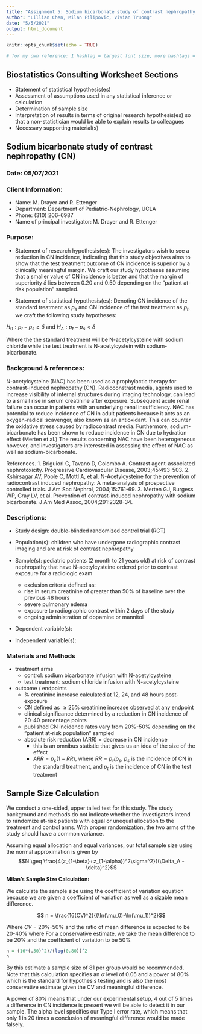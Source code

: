 ```yaml
---
title: "Assignment 5: Sodium bicarbonate study of contrast nephropathy (CN)"
author: "Lillian Chen, Milan Filipovic, Vivian Truong"
date: "5/5/2021"
output: html_document
---
```


```r
knitr::opts_chunk$set(echo = TRUE)

# for my own reference: 1 hashtag = largest font size, more hashtags = smaller font size
```

## Biostatistics Consulting Worksheet Sections

* Statement of statistical hypothesis(es)
* Assessment of assumptions used in any statistical inference or calculation
* Determination of sample size
* Interpretation of results in terms of original research hypothesis(es) so that a non-statistician would be able to explain results to colleagues
* Necessary supporting material(s)

## Sodium bicarbonate study of contrast nephropathy (CN)

### Date: 05/07/2021

### Client Information:

* Name: M. Drayer and R. Ettenger
* Department: Department of Pediatric-Nephrology, UCLA
* Phone: (310) 206-6987
* Name of principal investigator: M. Drayer and R. Ettenger

### Purpose:

* Statement of research hypothesis(es): The investigators wish to see a reduction in CN incidence, indicating that this study objectives aims to show that the test treatment outcome of CN incidence is superior by a clinically meaningful margin. We craft our study hypotheses assuming that a smaller value of CN incidence is better and that the margin of superiority $\delta$ lies between 0.20 and 0.50 depending on the "patient at-risk population" sampled.

* Statement of statistical hypothesis(es): Denoting CN incidence of the standard treatment as $p_s$ and CN incidence of the test treatment as $p_t$, we craft the following study hypotheses:

$H_0: p_t - p_s \geq \delta$ and $H_A: p_t - p_s < \delta$

Where the the standard treatment will be N-acetylcysteine with sodium chloride while the test treatment is N-acetylcystein with sodium-bicarbonate. 

### Background & references:
N-acetylcysteine (NAC) has been used as a prophylactic therapy for contrast-induced nephropathy (CN). Radioconstrast media, agents used to increase visibility of internal structures during imaging technology, can lead to a small rise in serum creatinine after exposure. Subsequent acute renal failure can occur in patients with an underlying renal insufficiency. 
NAC has potential to reduce incidence of CN in adult patients because it acts as an oxygen-radical scavenger, also known as an antioxidant. This can counter the oxidative stress caused by radiocontrast media. Furthermore, sodium-bicarbonate has been shown to reduce incidence in CN due to hydration effect (Merten et al.) The results concerning NAC have been heterogeneous however, and investigators are interested in assessing the effect of NAC as well as sodium-bicarbonate. 

References. 
1. Briguiori C, Tavano D, Colombo A. Contrast agent-associated nephrotoxicity. Progressive 
Cardiovascular Disease, 2003;45:493-503. 
2. Kshirsagar AV, Poole C, Mottl A, et al. N-Acetylcysteine for the prevention of radiocontrast 
induced nephropathy: A meta-analysis of prospective controlled trials. J Am Soc Nephrol, 
2004;15:761-69. 
3. Merten GJ, Burgess WP, Gray LV, et al. Prevention of contrast-induced nephropathy with 
sodium bicarbonate. J Am Med Assoc, 2004;291:2328-34. 

### Descriptions:

* Study design: double-blinded randomized control trial (RCT)

* Population(s): children who have undergone radiographic contrast imaging and are at risk of contrast nephropathy

* Sample(s): pediatric patients (2 month to 21 years old) at risk of contrast nephropathy that have N-acetylcysteine ordered prior to contrast exposure for a radiologic exam
  + exclusion criteria defined as:
  + rise in serum creatinine of greater than 50% of baseline over the previous 48 hours
  + severe pulmonary edema
  + exposure to radiographic contrast within 2 days of the study
  + ongoing administration of dopamine or mannitol

* Dependent variable(s):

* Independent variable(s):

### Materials and Methods

* treatment arms
  + control: sodium bicarbonate infusion with N-acetylcysteine
  + test treatment: sodium chloride infusion with N-acetylcysteine
* outcome / endpoints
  + % creatinine increase calculated at 12, 24, and 48 hours post-exposure
  + CN defined as $\geq 25\%$ creatinine increase observed at any endpoint
  + clinical significance determined by a reduction in CN incidence of 20-40 percentage points
  + published CN incidence rates vary from 20%-50% depending on the "patient at-risk population" sampled
  + absolute risk reduction (ARR) = decrease in CN incidence
    - this is an omnibus statistic that gives us an idea of the size of the effect
    - $ARR = p_s(1-RR)$, where $RR = p_t/p_s$, $p_s$ is the incidence of CN in the standard treatment, and $p_t$ is the incidence of CN in the test treatment

## Sample Size Calculation

We conduct a one-sided, upper tailed test for this study. The study background and methods do not indicate whether the investigators intend to randomize at-risk patients with equal or unequal allocation to the treatment and control arms. With proper randomization, the two arms of the study should have a common variance. 

Assuming equal allocation and equal variances, our total sample size using the normal approximation is given by
$$N \geq \frac{4(z_{1-\beta}+z_{1-\alpha})^2\sigma^2}{(\Delta_A - \delta)^2}$$


**Milan's Sample Size Calculation:**


We calculate the sample size using the coefficient of variation equation because we are given a coefficient of variation as well as a sizable mean difference. 

$$ n = \frac{16(CV)^2}{(\ln(\mu_0)-\ln(\mu_1))^2}$$

Where $CV$ = 20%-50%
and the ratio of mean difference is expected to be 20-40% where 
For a conservative estimate, we take the mean difference to be 20% and the coefficient of variation to be 50% 
```r
n = (16*(.50)^2)/(log(0.80))^2
n
```
By this estimate a sample size of 81 per group would be recommended. Note that this calculation specifies an $\alpha$ level of 0.05 and a power of 80% which is the standard for hypothesis testing and is also the most conservative estimate given the CV and meaningful difference. 

A power of 80% means that under our experimental setup, 4 out of 5 times a difference in CN incidence is present we will be able to detect it in our sample. The alpha level specifies our Type I error rate, which means that only 1 in 20 times a conclusion of meaningful difference would be made falsely. 

